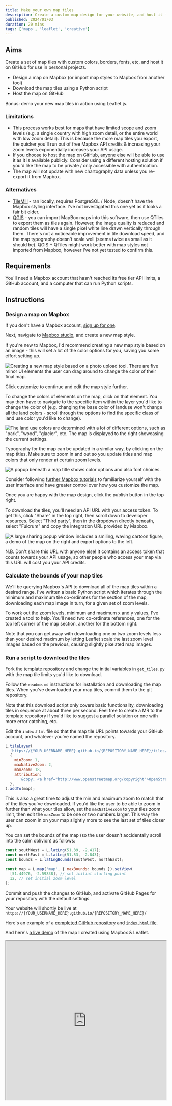 ```yaml
---
title: Make your own map tiles
description: Create a custom map design for your website, and host it for free.
published: 2024/01/03
duration: 20 mins
tags: ['maps', 'leaflet', 'creative']
---
```


## Aims

Create a set of map tiles with custom colors, borders, fonts, etc, and host it on GitHub for use in personal projects.

- Design a map on Mapbox (or import map styles to Mapbox from another tool)
- Download the map tiles using a Python script
- Host the map on GitHub

Bonus: demo your new map tiles in action using Leaflet.js.

### Limitations

- This process works best for maps that have limited scope and zoom levels (e.g. a single country with high zoom detail, or the entire world with low zoom detail). This is because the more map tiles you export, the quicker you'll run out of free Mapbox API credits & increasing your zoom levels exponentially increases your API usage.
- If you choose to host the map on GitHub, anyone else will be able to use it as it is available publicly. Consider using a different hosting solution if you'd like the map to be private / only accessible with authentication.
- The map will not update with new chartography data unless you re-export it from Mapbox.

### Alternatives

- [TileMill](https://wiki.openstreetmap.org/wiki/TileMill) - ran locally, requires PostgreSQL / Node, doesn't have the Mapbox styling interface. I've not investigated this one yet as it looks a fair bit older.
- [QGIS](https://qgis.org/en/site/) - you can import MapBox maps into this software, then use QTiles to export them as tiles again. However, the image quality is reduced and random tiles will have a single pixel white line drawn vertically through them. There's not a noticeable improvement in tile download speed, and the map typography doesn't scale well (seems twice as small as it should be). QGIS + QTiles might work better with map styles not imported from Mapbox, however I've not yet tested to confirm this.

## Requirements

You'll need a Mapbox account that hasn't reached its free tier API limits, a GitHub account, and a computer that can run Python scripts.

## Instructions

### Design a map on Mapbox

If you don't have a Mapbox account, [sign up for one](https://account.mapbox.com/auth/signup/).

Next, navigate to [Mapbox studio](https://studio.mapbox.com/), and create a new map style.

If you're new to Mapbox, I'd recommend creating a new map style based on an image - this will set a lot of the color options for you, saving you some effort setting up.

![Creating a new map style based on a photo upload tool. There are five minor UI elements the user can drag around to change the color of their final map.](/images/create-your-own-map/mapbox-style-with-image.webp)

Click customize to continue and edit the map style further.

To change the colors of elements on the map, click on that element. You may then have to navigate to the specific item within the layer you'd like to change the color of (e.g. changing the base color of landuse won't change all the land colors - scroll through the options to find the specific class of land use color you'd like to change).

![The land use colors are determined with a lot of different options, such as "park", "wood", "glacier", etc. The map is displayed to the right showcasing the current settings.](/images/create-your-own-map/adjust-land-use-colors.webp)

Typography for the map can be updated in a similar way, by clicking on the map titles. Make sure to zoom in and out so you update titles and map colors that only render at certain zoom levels.

![A popup beneath a map title shows color options and also font choices.](/images/create-your-own-map/adjust-typography.webp)

Consider following [further Mapbox tutorials](https://docs.mapbox.com/help/how-to-videos/) to familiarize yourself with the user interface and have greater control over how you customize the map.

Once you are happy with the map design, click the publish button in the top right.

To download the tiles, you'll need an API URL with your access token. To get this, click "Share" in the top right, then scroll down to developer resources. Select "Third party", then in the dropdown directly beneath, select "Fulcrum" and copy the integration URL provided by Mapbox.

![A large sharing popup window includes a smiling, waving cartoon figure, a demo of the map on the right and export options to the left.](/images/create-your-own-map/mapbox-export.webp)

N.B. Don't share this URL with anyone else! It contains an access token that counts towards your API usage, so other people who access your map via this URL will cost you your API credits.

### Calculate the bounds of your map tiles

We'll be querying Mapbox's API to download all of the map tiles within a desired range. I've written a basic Python script which iterates through the minimum and maximum tile co-ordinates for the section of the map, downloading each map image in turn, for a given set of zoom levels.

To work out the zoom levels, minimum and maximum x and y values, I've created a tool to help. You'll need two co-ordinate references, one for the top left corner of the map section, another for the bottom right.

<DemonstrationMap />

Note that you can get away with downloading one or two zoom levels less than your desired maximum by letting Leaflet scale the last zoom level images based on the previous, causing slightly pixelated map images.

### Run a script to download the tiles

Fork the [template repository](https://github.com/jhancock532/download-map-tiles) and change the initial variables in `get_tiles.py` with the map tile limits you'd like to download.

Follow the `readme.md` instructions for installation and downloading the map tiles. When you've downloaded your map tiles, commit them to the git repository.

Note that this download script only covers basic functionality, downloading tiles in sequence at about three per second. Feel free to create a MR to the template repository if you'd like to suggest a parallel solution or one with more error catching, etc.

Edit the `index.html` file so that the map tile URL points towards your GitHub account, and whatever you've named the repository.

```js
L.tileLayer(
  'https://{YOUR_USERNAME_HERE}.github.io/{REPOSITORY_NAME_HERE}/tiles/{z}/{x}/{y}.png',
  {
    minZoom: 1,
    maxNativeZoom: 2,
    maxZoom: 18,
    attribution:
      '&copy; <a href="http://www.openstreetmap.org/copyright">OpenStreetMap | Mapbox</a>',
  },
).addTo(map);
```

This is also a great time to adjust the min and maximum zoom to match that of the tiles you've downloaded. If you'd like the user to be able to zoom in further than what your tiles allow, set the `maxNativeZoom` to your tiles zoom limit, then edit the `maxZoom` to be one or two numbers larger. This way the user can zoom in on your map slightly more to see the last set of tiles closer up.

You can set the bounds of the map (so the user doesn't accidentally scroll into the calm oblivion) as follows:

```js
const southWest = L.latLng(51.39, -2.417);
const northEast = L.latLng(51.53, -2.843);
const bounds = L.latLngBounds(southWest, northEast);

const map = L.map('map', { maxBounds: bounds }).setView(
  [51.44976, -2.59838], // set initial starting point
  12, // set initial zoom level
);
```

Commit and push the changes to GitHub, and activate GitHub Pages for your repository with the default settings.

Your website will shortly be live at `https://{YOUR_USERNAME_HERE}.github.io/{REPOSITORY_NAME_HERE}/`

Here's an example of a [completed GitHub repository](https://github.com/jhancock532/bristol-green-map/tree/main) and [`index.html` file](https://github.com/jhancock532/bristol-green-map/blob/main/index.html).

And here's [a live demo](https://jhancock532.github.io/bristol-green-map/) of the map I created using Mapbox & Leaflet.

<iframe
  src="https://jhancock532.github.io/bristol-green-map/"
  width="100%"
  height="500px"
/>

Thank you for reading!

If you have any questions, issues or suggestions, please leave a comment on this site's [GitHub repository](https://github.com/jhancock532/notes/discussions).
